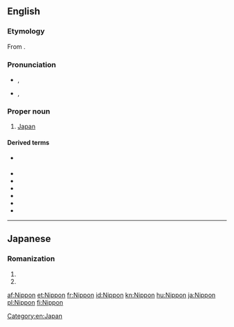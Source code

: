 {{also|nippon}}
==English==

===Etymology===
From {{etyl|ja|en}} {{m|ja|日本|tr=Nippon}}.

===Pronunciation===
* {{a|UK}} {{enPR|nĭʹpŏn}}, {{IPA|/ˈnɪpɒn/|[ˈnɪpɒn]|lang=en}}
* {{a|US}} {{enPR|nĭpŏnʹ}}, {{IPA|/nɪˈpɑn/|[nɪˈpʰɑn]|lang=en}}

===Proper noun===
{{en-proper noun|-}}

# [[Japan]]

====Derived terms====
* {{l|en|Nip}} {{qualifier|pejorative}}
* {{l|en|Nipponese}}
* {{l|en|Nipponic}}
* {{l|en|Nipponism}}
* {{l|en|Nipponize}}
* {{l|en|Nipponophile}}
* {{l|en|Nipponophobia}}

[[Category:en:Japan]]

----

==Japanese==

===Romanization===
{{ja-romaji}}

# {{ja-romanization of|にっぽん}}
# {{ja-romanization of|ニッポン}}

[[af:Nippon]]
[[et:Nippon]]
[[fr:Nippon]]
[[id:Nippon]]
[[kn:Nippon]]
[[hu:Nippon]]
[[ja:Nippon]]
[[pl:Nippon]]
[[fi:Nippon]]